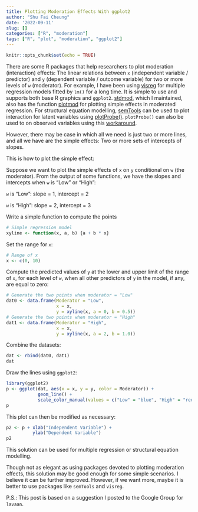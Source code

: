 ```yaml
---
title: Plotting Moderation Effects With ggplot2
author: "Shu Fai Cheung"
date: '2022-09-11'
slug: []
categories: ["R", "moderation"]
tags: ["R", "plot", "moderation", "ggplot2"]
---
```


```r
knitr::opts_chunk$set(echo = TRUE)
```

There are some R packages that help
researchers to plot moderation (interaction)
effects: The linear relations between
`x` (independent variable /
predictor) and `y` (dependent variable /
outcome variable) for
two or more levels of `w` (moderator). For example, I
have been using [visreg](https://pbreheny.github.io/visreg/)
for multiple regression models fitted by `lm()`
for a long time. It is simple to use and supports
both base R graphics and `ggplot2`.
[stdmod](https://sfcheung.github.io/stdmod/index.html),
which I maintained, also has the function
[plotmod](https://sfcheung.github.io/stdmod/articles/plotmod.html) for plotting simple effects in moderated regression.
For structural equation modelling, [semTools](https://github.com/simsem/semTools/wiki)
can be used to plot interaction for latent
variables using [plotProbe()](https://rdrr.io/cran/semTools/man/plotProbe.html).
`plotProbe()` can also be used to on observed
variables using this [workaround](https://groups.google.com/g/lavaan/c/h_LHQUFbx0k/m/jmQwRJEqBAAJ).

However, there may be case in which all
we need is just two or more lines, and
all we have are the simple effects: Two
or more sets of intercepts of slopes.

This is how to plot the simple effect:

Suppose we want to plot the simple
effects of `x`  on `y` conditional on `w`
(the moderator).
From the output of some functions, we
have the slopes and intercepts
when `w` is "Low" or "High":

`w` is "Low": slope = 1, intercept = 2

`w` is "High": slope = 2, intercept = 3

Write a simple function to compute the points

```r
# Simple regression model
xyline <- function(x, a, b) {a + b * x}
```

Set the range for `x`:

```r
# Range of x
x <- c(0, 10)
```

Compute the predicted values of `y` at
the lower and upper limit of the range
of `x`, for each level of `w`, when
all other predictors of `y` in the model,
if any, are equal to zero:

```r
# Generate the two points when moderator = "Low"
dat0 <- data.frame(Moderator = "Low",
                   x = x,
                   y = xyline(x, a = 0, b = 0.5))
# Generate the two points when moderator = "High"
dat1 <- data.frame(Moderator = "High",
                   x = x,
                   y = xyline(x, a = 2, b = 1.0))
```

Combine the datasets:

```r
dat <- rbind(dat0, dat1)
dat
```

Draw the lines using `ggplot2`:

```r
library(ggplot2)
p <- ggplot(dat, aes(x = x, y = y, color = Moderator)) +
            geom_line() +
            scale_color_manual(values = c("Low" = "blue", "High" = "red"))
p
```

This plot can then be modified as necessary:

```r
p2 <- p + xlab("Independent Variable") +
          ylab("Dependent Variable")
p2
```

This solution can be used for multiple
regression or structural equation modelling.

Though not as elegant as using
packages devoted to plotting moderation
effects, this solution may be good
enough for some simple scenarios. I
believe it can be further improved. However,
if we want more, maybe it is better to
use packages like `semTools` and
`visreg`.

P.S.: This post is based on a suggestion I
posted to the Google Group for `lavaan`.